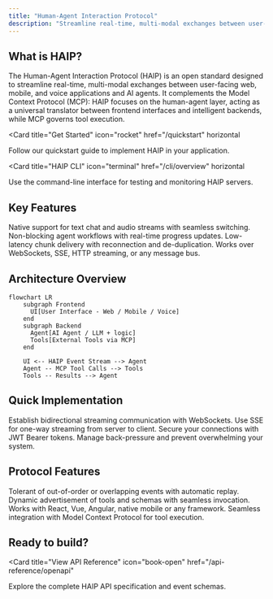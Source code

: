 ```yaml
---
title: "Human-Agent Interaction Protocol"
description: "Streamline real-time, multi-modal exchanges between user-facing applications and AI agents"
---
```


## What is HAIP?

The Human-Agent Interaction Protocol (HAIP) is an open standard designed to streamline real-time, multi-modal exchanges between user-facing web, mobile, and voice applications and AI agents. It complements the Model Context Protocol (MCP): HAIP focuses on the human-agent layer, acting as a universal translator between frontend interfaces and intelligent backends, while MCP governs tool execution.

<Card
  title="Get Started"
  icon="rocket"
  href="/quickstart"
  horizontal
>
  Follow our quickstart guide to implement HAIP in your application.
</Card>

<Card
  title="HAIP CLI"
  icon="terminal"
  href="/cli/overview"
  horizontal
>
  Use the command-line interface for testing and monitoring HAIP servers.
</Card>

## Key Features

<Columns cols={2}>
  <Card
    title="Multi-modal Interaction"
    icon="microphone"
    href="/essentials/messaging"
  >
    Native support for text chat and audio streams with seamless switching.
  </Card>
  <Card
    title="Asynchronous Tools"
    icon="gear"
    href="/essentials/tools"
  >
    Non-blocking agent workflows with real-time progress updates.
  </Card>
  <Card
    title="Robust Streaming"
    icon="arrow-up"
    href="/essentials/transport"
  >
    Low-latency chunk delivery with reconnection and de-duplication.
  </Card>
  <Card
    title="Transport Agnostic"
    icon="network-wired"
    href="/essentials/websocket"
  >
    Works over WebSockets, SSE, HTTP streaming, or any message bus.
  </Card>
</Columns>

## Architecture Overview

```mermaid
flowchart LR
    subgraph Frontend
      UI[User Interface - Web / Mobile / Voice]
    end
    subgraph Backend
      Agent[AI Agent / LLM + logic]
      Tools[External Tools via MCP]
    end

    UI <-- HAIP Event Stream --> Agent
    Agent -- MCP Tool Calls --> Tools
    Tools -- Results --> Agent
```

## Quick Implementation

<Columns cols={2}>
  <Card
    title="WebSocket Connection"
    icon="plug"
    href="/essentials/websocket"
  >
    Establish bidirectional streaming communication with WebSockets.
  </Card>
  <Card
    title="Server-Sent Events"
    icon="radio"
    href="/essentials/sse"
  >
    Use SSE for one-way streaming from server to client.
  </Card>
  <Card
    title="Authentication"
    icon="shield"
    href="/essentials/authentication"
  >
    Secure your connections with JWT Bearer tokens.
  </Card>
  <Card
    title="Flow Control"
    icon="sliders"
    href="/essentials/flow-control"
  >
    Manage back-pressure and prevent overwhelming your system.
  </Card>
</Columns>

## Protocol Features

<Columns cols={2}>
  <Card
    title="Event Sequencing"
    icon="list-ol"
    href="/essentials/messaging"
  >
    Tolerant of out-of-order or overlapping events with automatic replay.
  </Card>
  <Card
    title="Tool Integration"
    icon="wrench"
    href="/essentials/tools"
  >
    Dynamic advertisement of tools and schemas with seamless invocation.
  </Card>
  <Card
    title="Framework Agnostic"
    icon="code"
    href="/examples/basic-chat"
  >
    Works with React, Vue, Angular, native mobile or any framework.
  </Card>
  <Card
    title="MCP Compatibility"
    icon="link"
    href="/essentials/tools"
  >
    Seamless integration with Model Context Protocol for tool execution.
  </Card>
</Columns>

## Ready to build?

<Card
  title="View API Reference"
  icon="book-open"
  href="/api-reference/openapi"
>
  Explore the complete HAIP API specification and event schemas.
</Card>

